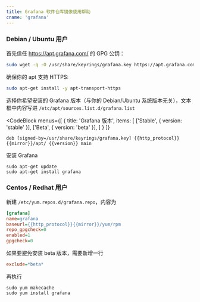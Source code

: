 ```yaml
---
title: Grafana 软件仓库镜像使用帮助
cname: 'grafana'
---
```

### Debian / Ubuntu 用户

首先信任 https://apt.grafana.com/ 的 GPG 公钥：

```bash
sudo wget -q -O /usr/share/keyrings/grafana.key https://apt.grafana.com/gpg.key
```

确保你的 apt 支持 HTTPS:

```bash
sudo apt-get install -y apt-transport-https
```

选择你希望安装的 Grafana 版本（与你的 Debian/Ubuntu 系统版本无关），文本框中内容写进 `/etc/apt/sources.list.d/grafana.list`

<CodeBlock
  menus={[
    {
      title: 'Grafana 版本',
      items: [
        ['Stable', { version: 'stable' }],
        ['Beta', { version: 'beta' }],
      ]
    }
  ]}
>

```properties
deb [signed-by=/usr/share/keyrings/grafana.key] {{http_protocol}}{{mirror}}/apt/ {{version}} main
```

</CodeBlock>


安装 Grafana

```
sudo apt-get update
sudo apt-get install grafana
```

### Centos / Redhat 用户

新建 `/etc/yum.repos.d/grafana.repo`，内容为

<CodeBlock>

```ini
[grafana]
name=grafana
baseurl={{http_protocol}}{{mirror}}/yum/rpm
repo_gpgcheck=0
enabled=1
gpgcheck=0
```

</CodeBlock>

如果要避免安装 beta 版本，需要新增一行

<CodeBlock>

```ini
exclude=*beta*
```

</CodeBlock>

再执行

```
sudo yum makecache
sudo yum install grafana
```
